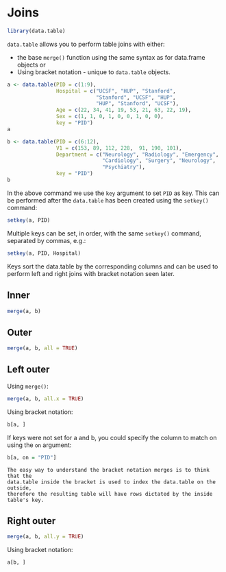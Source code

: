 # Joins {#sec-dtjoins}

```r
library(data.table)
```

`data.table` allows you to perform table joins with either:

- the base `merge()` function using the same syntax as for data.frame objects or 
- Using bracket notation - unique to `data.table` objects.

```r
a <- data.table(PID = c(1:9),
                Hospital = c("UCSF", "HUP", "Stanford", 
                             "Stanford", "UCSF", "HUP", 
                             "HUP", "Stanford", "UCSF"),
                Age = c(22, 34, 41, 19, 53, 21, 63, 22, 19),
                Sex = c(1, 1, 0, 1, 0, 0, 1, 0, 0),
                key = "PID")
a

b <- data.table(PID = c(6:12),
                V1 = c(153, 89, 112, 228,  91, 190, 101),
                Department = c("Neurology", "Radiology", "Emergency",
                               "Cardiology", "Surgery", "Neurology",
                               "Psychiatry"),
                key = "PID")
b
```

In the above command we use the `key` argument to set `PID` as key. This can be 
performed after the `data.table` has been created using the `setkey()` command:

```r
setkey(a, PID)
```

Multiple keys can be set, in order, with the same `setkey()` command, separated 
by commas, e.g.:

```r
setkey(a, PID, Hospital)
```

Keys sort the data.table by the corresponding columns and can be used to 
perform left and right joins with bracket notation seen later.

## Inner

```r
merge(a, b)
```

## Outer

```r
merge(a, b, all = TRUE)
```

## Left outer

Using `merge()`:

```r
merge(a, b, all.x = TRUE)
```

Using bracket notation:

```r
b[a, ]
```

If keys were not set for a and b, you could specify the column to match on 
using the `on` argument:

```r
b[a, on = "PID"]
```

```block
The easy way to understand the bracket notation merges is to think that the 
data.table inside the bracket is used to index the data.table on the outside, 
therefore the resulting table will have rows dictated by the inside table's key.
```

## Right outer

```r
merge(a, b, all.y = TRUE)
```

Using bracket notation:

```r
a[b, ]
```
